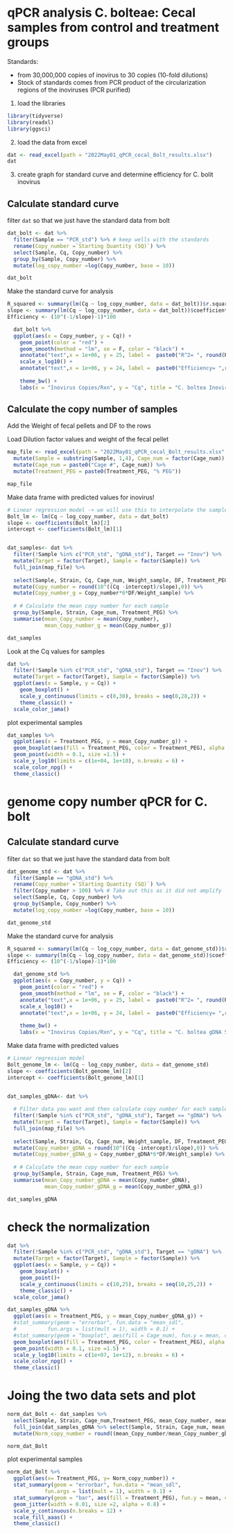# qPCR analysis C. bolteae: Cecal samples from control and treatment groups
Standards:

- from 30,000,000 copies of inovirus to 30 copies (10-fold dilutions)
- Stock of standards comes from PCR product of the circularization regions of the inoviruses (PCR purified)

1. load the libraries
```{r}
library(tidyverse)
library(readxl)
library(ggsci)
```


2. load the data from excel
```{r}
dat <- read_excel(path = "2022May01_qPCR_cecal_Bolt_results.xlsx")
dat
```
3. create graph for standard curve and determine efficiency for C. bolit inovirus


## Calculate standard curve

filter `dat` so that we just have the standard data from bolt
```{r}
dat_bolt <- dat %>%
  filter(Sample == "PCR_std") %>% # keep wells with the standards
  rename(Copy_number =`Starting Quantity (SQ)`) %>%
  select(Sample, Cq, Copy_number) %>%
  group_by(Sample, Copy_number) %>%
  mutate(log_copy_number =log(Copy_number, base = 10))

dat_bolt

```


Make the standard curve for analysis
```{r}
R_squared <- summary(lm(Cq ~ log_copy_number, data = dat_bolt))$r.squared
slope <- summary(lm(Cq ~ log_copy_number, data = dat_bolt))$coefficient[2]
Efficiency <- (10^(-1/slope)-1)*100

  dat_bolt %>%
  ggplot(aes(x = Copy_number, y = Cq)) +
    geom_point(color = "red") +
    geom_smooth(method = "lm", se = F, color = "black") + 
    annotate("text",x = 1e+06, y = 25, label =  paste0("R^2= ", round(R_squared, digits = 4))) +
    scale_x_log10() +
    annotate("text",x = 1e+06, y = 24, label =  paste0("Efficiency= ",round(Efficiency, digits = 2), "%"), color = "red") +
  
    theme_bw() +
    labs(x = "Inovirus Copies/Rxn", y = "Cq", title = "C. boltea Inovirus Standard Curve")

```

## Calculate the copy number of samples

Add the Weight of fecal pellets and DF to the rows

Load Dilution factor values and weight of the fecal pellet
```{r}
map_file <- read_excel(path = "2022May01_qPCR_cecal_Bolt_results.xlsx", sheet = "Sheet2") %>%
  mutate(Sample = substring(Sample, 1,4), Cage_num = factor(Cage_num)) %>%
  mutate(Cage_num = paste0("Cage #", Cage_num)) %>%
  mutate(Treatment_PEG = paste0(Treatment_PEG, "% PEG"))

map_file
```

Make data frame with predicted values for inovirus!
```{r}
# Linear regression model -> we will use this to interpolate the samples' Cq values
Bolt_lm <- lm(Cq ~ log_copy_number, data = dat_bolt)
slope <- coefficients(Bolt_lm)[2]
intercept <- coefficients(Bolt_lm)[1]


dat_samples<- dat %>%
  filter(!Sample %in% c("PCR_std", "gDNA_std"), Target == "Inov") %>%
  mutate(Target = factor(Target), Sample = factor(Sample)) %>%
  full_join(map_file) %>%
  
  select(Sample, Strain, Cq, Cage_num, Weight_sample, DF, Treatment_PEG) %>%
  mutate(Copy_number = round(10^((Cq -intercept)/slope),0)) %>%
  mutate(Copy_number_g = Copy_number*6*DF/Weight_sample) %>%
  
  # # Calculate the mean copy number for each sample
  group_by(Sample, Strain, Cage_num, Treatment_PEG) %>%
  summarise(mean_Copy_number = mean(Copy_number),
            mean_Copy_number_g = mean(Copy_number_g))

dat_samples
```


Look at the Cq values for samples
```{r}
dat %>%
  filter(!Sample %in% c("PCR_std", "gDNA_std"), Target == "Inov") %>%
  mutate(Target = factor(Target), Sample = factor(Sample)) %>%
  ggplot(aes(x = Sample, y = Cq)) +
    geom_boxplot() +
    scale_y_continuous(limits = c(0,30), breaks = seq(0,28,2)) +
    theme_classic() +
  scale_color_jama()
```


plot experimental samples

```{r}
dat_samples %>%
  ggplot(aes(x = Treatment_PEG, y = mean_Copy_number_g)) +
  geom_boxplot(aes(fill = Treatment_PEG, color = Treatment_PEG), alpha = 0.3, width = 0.5) +
  geom_point(width = 0.1, size =1.5) +
  scale_y_log10(limits = c(1e+04, 1e+10), n.breaks = 6) +
  scale_color_npg() +
  theme_classic()

```


# genome copy number qPCR for C. bolt

## Calculate standard curve

filter `dat` so that we just have the standard data from bolt
```{r}
dat_genome_std <- dat %>%
  filter(Sample == "gDNA_std") %>%
  rename(Copy_number =`Starting Quantity (SQ)`) %>%
  filter(Copy_number > 100) %>% # Take out this as it did not amplify
  select(Sample, Cq, Copy_number) %>%
  group_by(Sample, Copy_number) %>%
  mutate(log_copy_number =log(Copy_number, base = 10))

dat_genome_std
```


Make the standard curve for analysis
```{r}
R_squared <- summary(lm(Cq ~ log_copy_number, data = dat_genome_std))$r.squared
slope <- summary(lm(Cq ~ log_copy_number, data = dat_genome_std))$coefficient[2]
Efficiency <- (10^(-1/slope)-1)*100

  dat_genome_std %>%
  ggplot(aes(x = Copy_number, y = Cq)) +
    geom_point(color = "red") +
    geom_smooth(method = "lm", se = F, color = "black") + 
    annotate("text",x = 1e+06, y = 25, label =  paste0("R^2= ", round(R_squared, digits = 4))) +
    scale_x_log10() +
    annotate("text",x = 1e+06, y = 24, label =  paste0("Efficiency= ",round(Efficiency, digits = 2), "%"), color = "red") +
  
    theme_bw() +
    labs(x = "Inovirus Copies/Rxn", y = "Cq", title = "C. boltea gDNA Standard Curve")

```

Make data frame with predicted values
```{r}
# Linear regression model
Bolt_genome_lm <- lm(Cq ~ log_copy_number, data = dat_genome_std)
slope <- coefficients(Bolt_genome_lm)[2]
intercept <- coefficients(Bolt_genome_lm)[1]


dat_samples_gDNA<- dat %>%
  
  # Filter data you want and then calculate copy number for each sample
  filter(!Sample %in% c("PCR_std", "gDNA_std"), Target == "gDNA") %>%
  mutate(Target = factor(Target), Sample = factor(Sample)) %>%
  full_join(map_file) %>%
  
  select(Sample, Strain, Cq, Cage_num, Weight_sample, DF, Treatment_PEG) %>%
  mutate(Copy_number_gDNA = round(10^((Cq -intercept)/slope),0)) %>%
  mutate(Copy_number_gDNA_g = Copy_number_gDNA*6*DF/Weight_sample) %>%
  
  # # Calculate the mean copy number for each sample
  group_by(Sample, Strain, Cage_num, Treatment_PEG) %>%
  summarise(mean_Copy_number_gDNA = mean(Copy_number_gDNA),
            mean_Copy_number_gDNA_g = mean(Copy_number_gDNA_g))

dat_samples_gDNA
```

# check the normalization
```{r}
dat %>%
  filter(!Sample %in% c("PCR_std", "gDNA_std"), Target == "gDNA") %>%
  mutate(Target = factor(Target), Sample = factor(Sample)) %>%
  ggplot(aes(x = Sample, y = Cq)) +
    geom_boxplot() +
    geom_point()+
    scale_y_continuous(limits = c(10,25), breaks = seq(10,25,2)) +
    theme_classic() +
  scale_color_jama()
```

```{r}
dat_samples_gDNA %>%
  ggplot(aes(x = Treatment_PEG, y = mean_Copy_number_gDNA_g)) +
  #stat_summary(geom = "errorbar", fun.data = "mean_sdl", 
  #          fun.args = list(mult = 1), width = 0.1) +
  #stat_summary(geom = "boxplot", aes(fill = Cage_num), fun.y = mean, color = "black", width = 0.5) +
  geom_boxplot(aes(fill = Treatment_PEG, color = Treatment_PEG), alpha = 0.3, width = 0.5) +
  geom_point(width = 0.1, size =1.5) +
  scale_y_log10(limits = c(1e+07, 1e+12), n.breaks = 6) +
  scale_color_npg() +
  theme_classic()
```



# Joing the two data sets and plot

```{r}
norm_dat_Bolt <- dat_samples %>%
  select(Sample, Strain, Cage_num,Treatment_PEG, mean_Copy_number, mean_Copy_number_g) %>%
  full_join(dat_samples_gDNA %>% select(Sample, Strain, Cage_num, mean_Copy_number_gDNA, mean_Copy_number_gDNA_g)) %>%
  mutate(Norm_copy_number = round((mean_Copy_number/mean_Copy_number_gDNA)*1000000, 0))

norm_dat_Bolt
```

plot experimental samples

```{r}
norm_dat_Bolt %>%
  ggplot(aes(x= Treatment_PEG, y= Norm_copy_number)) +
  stat_summary(geom = "errorbar", fun.data = "mean_sdl", 
            fun.args = list(mult = 1), width = 0.1) +
  stat_summary(geom = "bar", aes(fill = Treatment_PEG), fun.y = mean, color = "black", alpha = 0.5) +
  geom_jitter(width = 0.01, size =2, alpha = 0.8) +
  scale_y_continuous(n.breaks = 12) + 
  scale_fill_aaas() +
  theme_classic()
 
```

